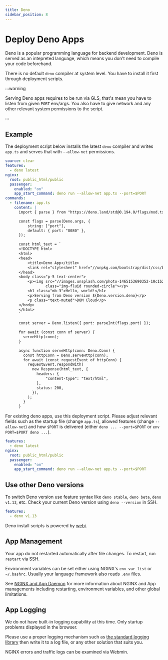 ```yaml
---
title: Deno
sidebar_position: 8
---
```


# Deploy Deno Apps

Deno is a popular programming language for backend development. Deno is served as an intepreted language, which means you don't need to compile your code beforehand.

There is no default `deno` compiler at system level. You have to install it first through deployment scripts.

:::warning

Serving Deno apps requires to be run via GLS, that's mean you have to listen from given `PORT` env/args. You also have to give network and any other relevant system permissions to the script.

:::

## Example

The deployment script below installs the latest `deno` compiler and writes `app.ts` and serves that with `--allow-net` permissions. 

```yaml title="https://github.com/domcloud/recipes/blob/master/deno.yml"
source: clear
features:
  - deno latest
nginx:
  root: public_html/public
  passenger:
    enabled: "on"
    app_start_command: deno run --allow-net app.ts --port=$PORT
commands:
  - filename: app.ts
    content: |
      import { parse } from "https://deno.land/std@0.194.0/flags/mod.ts";

      const flags = parse(Deno.args, {
          string: ["port"],
          default: { port: "8080" },
      });

      const html_text = `
      <!DOCTYPE html>
      <html>
      <head>
          <title>Deno App</title>
          <link rel="stylesheet" href="//unpkg.com/bootstrap/dist/css/bootstrap.min.css">
      </head>
      <body class="p-5 text-center">
          <p><img src="//images.unsplash.com/photo-1465153690352-10c1b29577f8?fit=crop&w=200&h=200" 
                  class="img-fluid rounded-circle"></p>
          <h1 class="mb-3">Hello, world!</h1>
          <p>Serving from Deno version ${Deno.version.deno}</p>
          <p class="text-muted">DOM Cloud</p>
      </body>
      </html>
      `

      const server = Deno.listen({ port: parseInt(flags.port) });

      for await (const conn of server) {
        serveHttp(conn);
      }

      async function serveHttp(conn: Deno.Conn) {
        const httpConn = Deno.serveHttp(conn);
        for await (const requestEvent of httpConn) {
          requestEvent.respondWith(
            new Response(html_text, {
              headers: {
                  "content-type": "text/html",
              },
              status: 200,
            }),
          );
        }
      }
```

For existing deno apps, use this deployment script. Please adjust relevant fields such as the startup file (change `app.ts`), allowed features (change `--allow-net`) and how `$PORT` is delivered (either `deno ... --port=$PORT` or `env PORT=$PORT deno ...`).

```yaml title="https://github.com/domcloud/recipes/blob/master/deno-gls.yml"
features:
  - deno latest
nginx:
  root: public_html/public
  passenger:
    enabled: "on"
    app_start_command: deno run --allow-net app.ts --port=$PORT
```

## Use other Deno versions

To switch Deno version use feature syntax like `deno stable`, `deno beta`, `deno v1.13`, etc. Check your current Deno version using `deno --version` in SSH.

```yaml
features:
  - deno v1.13
```

Deno install scripts is powered by [webi](https://webinstall.dev/deno/). 

## App Management

Your app do not restarted automatically after file changes. To restart, run `restart` via SSH.

Environment variables can be set either using NGINX's `env_var_list` or `~/.bashrc`. Usually your language framework also reads `.env` files.

See [NGINX and App Daemon](../features/nginx.mdx) for more information about NGINX and App managements including restarting, environment variables, and other global limitations.

## App Logging

We do not have built-in logging capability at this time. Only startup problems displayed in the browser.

Please use a proper logging mechanism such as [the standard logging library](https://deno.land/std@0.204.0/log/mod.ts) then write it to a log file, or any other solution that suits you.

NGINX errors and traffic logs can be examined via Webmin.
